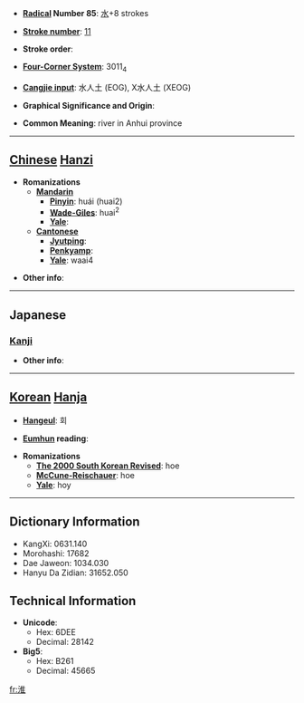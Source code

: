 * '''[[Wiktionary:Chinese radical index| Radical]] Number 85''': [[Wiktionary:Chinese radical index 水|水]]+8 strokes

* '''[[Wiktionary:Chinese total strokes index|Stroke number]]''': [[Wiktionary:Chinese total strokes index 11|11]]

* '''Stroke order''': 

* '''[[Wiktionary:Chinese four corner index|Four-Corner System]]''': 3011<sub>4</sub>

* '''[[Wiktionary:Chinese Cangjie index|Cangjie input]]''': 水人土 (EOG), X水人土 (XEOG)

* '''Graphical Significance and Origin''': 

* '''Common Meaning''': river in Anhui province

----

== [[Chinese]] [[Hanzi]] ==

* '''Romanizations'''
** '''[[Mandarin]]'''
*** '''[[Pinyin]]''': huái (huai2)
*** '''[[Wade-Giles]]''': huai<sup>2</sup>
*** '''[[Yale]]''': 
** '''[[Cantonese]]'''
*** '''[[Jyutping]]''':
*** '''[[Penkyamp]]''': 
*** '''[[Yale]]''': waai4

* '''Other info''': 

----

==Japanese==
===[[Kanji]]===
{{kanji|on readings=[[わい]] (wai), [[かい]] (kai)
|kun readings=[[ひとしくする]] (hitoshikusuru), [[かこむ]] (kakomu)
}}

* '''Other info''':  

----

== [[Korean]] [[Hanja]] ==

* '''[[Hangeul]]''': 회

* '''[[Eumhun]] reading''': 

* '''Romanizations'''
** '''[[The 2000 South Korean Revised Romanization|The 2000 South Korean Revised]]''': hoe
** '''[[McCune-Reischauer]]''': hoe
** '''[[Yale]]''': hoy

----

== Dictionary Information ==

* KangXi: 0631.140
* Morohashi: 17682
* Dae Jaweon: 1034.030
* Hanyu Da Zidian: 31652.050

== Technical Information ==

* '''Unicode''':
** Hex: 6DEE
** Decimal: 28142
* '''Big5''':
** Hex: B261
** Decimal: 45665

[[fr:淮]]